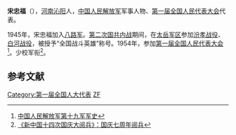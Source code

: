 '''宋忠福'''（{{bd|1921年|||catIdx=}}），[[河南|河南]][[沁阳|沁阳]]人，[[中国人民解放军|中国人民解放军]]军事人物、[[第一届全国人民代表大会|第一届全国人民代表大会]]代表。

1945年，宋忠福加入[[八路军|八路军]]。[[第二次国共内战|第二次国共内战]]期间，在[[太岳军区|太岳军区]]参加[[汾孝战役|汾孝战役]]、[[白河战役|白河战役]]，被授予“全国战斗英雄”称号。1954年，参加[[第一届全国人民代表大会|第一届全国人民代表大会]]<ref>[http://www.jiaotongzhan.com/HTML/5/20090303105239.html 中国人民解放军第十九军军史]{{Dead link|date=2019年5月 |bot=InternetArchiveBot |fix-attempted=yes }}</ref>。少校军衔<ref>[http://news.xinhuanet.com/mil/2009-08/25/content_11940091.htm 《新中国十四次国庆大阅兵》：国庆七周年阅兵]</ref>。

==参考文献==
<div class="references-small">
<references></references>
</div>

{{中国人物小作品}}

[[Category:第一届全国人大代表|Category:第一届全国人大代表]]
[[Category:宋姓|ZF]]